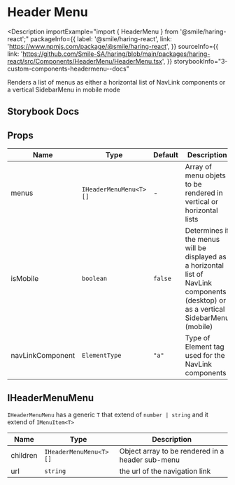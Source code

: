 # Header Menu

<Description
  importExample="import { HeaderMenu } from '@smile/haring-react';"
  packageInfo={{
    label: '@smile/haring-react',
    link: 'https://www.npmjs.com/package/@smile/haring-react',
  }}
  sourceInfo={{
    link: 'https://github.com/Smile-SA/haring/blob/main/packages/haring-react/src/Components/HeaderMenu/HeaderMenu.tsx',
  }}
  storybookInfo="3-custom-components-headermenu--docs"
>
  Renders a list of menus as either a horizontal list of NavLink components or a
  vertical SidebarMenu in mobile mode
</Description>

## Storybook Docs

<StorybookEmbed storyId="3-custom-components-headermenu--docs" height="1210" />

## Props

| Name              | Type                   | Default | Description                                                                                                                          |
| ----------------- | ---------------------- | ------- | ------------------------------------------------------------------------------------------------------------------------------------ |
| menus <required/> | `IHeaderMenuMenu<T>[]` | -       | Array of menu objets to be rendered in vertical or horizontal lists                                                                  |
| isMobile          | `boolean`              | `false` | Determines if the menus will be displayed as a horizontal list of NavLink components (desktop) or as a vertical SidebarMenu (mobile) |
| navLinkComponent  | `ElementType`          | `"a"`   | Type of Element tag used for the NavLink components                                                                                  |

## IHeaderMenuMenu

`IHeaderMenuMenu` has a generic `T` that extend of `number | string` and it extend of `IMenuItem<T>`

| Name     | Type                   | Description                                      |
| -------- | ---------------------- | ------------------------------------------------ |
| children | `IHeaderMenuMenu<T>[]` | Object array to be rendered in a header sub-menu |
| url      | `string`               | the url of the navigation link                   |
